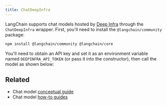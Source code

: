 ```yaml
---
title: ChatDeepInfra
---
```


LangChain supports chat models hosted by [Deep Infra](https://deepinfra.com/) through the `ChatDeepInfra` wrapper.
First, you'll need to install the `@langchain/community` package:


<IntegrationInstallTooltip/>

```bash npm
npm install @langchain/community @langchain/core
```

You'll need to obtain an API key and set it as an environment variable named `DEEPINFRA_API_TOKEN`
(or pass it into the constructor), then call the model as shown below:


<IntegrationDeepinfra />

## Related

- Chat model [conceptual guide](/oss/javascript/concepts/chat_models)
- Chat model [how-to guides](/oss/javascript/how-to/#chat-models)
